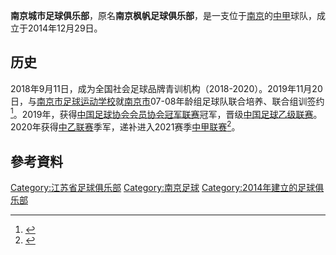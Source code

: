 {{Infobox football club
| clubname       = 南京城市足球俱乐部
| image          = [[File:Nanjing_City_FC_logo.jpeg|200px]]
| fullname       =
| nickname       = 
| shortname      = 南京城市
| founded        = 2014年12月29日
| dissolved      =
| city           = [[南京|南京]]
| ground         = [[南京青奥体育公园|南京青奥体育公园]]
| capacity       = 20000
| chairman       = 赵志刚
| chrtitle       = 董事长
| manager        = [[费尔维奥·皮亚|费尔维奥·皮亚]]
| mgrtitle       = 主教练
| league         = [[中甲联赛|中甲联赛]]
| season         = [[2020年中国足球乙级联赛|2020中乙]]
| position       = 第 3 名
| shirtsupplier  =
| shirtsponsors  =
| pattern_la1    =
| pattern_b1     =
| pattern_ra1    =
| leftarm1       =
| body1          =
| rightarm1      =
| shorts1        =
| socks1         =
| pattern_la2    =
| pattern_b2     =
| pattern_ra2    =
| leftarm2       =
| body2          =
| rightarm2      =
| shorts2        =
| socks2         =
}}
'''南京城市足球俱乐部'''，原名'''南京枫帆足球俱乐部'''，是一支位于[[南京|南京]]的[[中甲|中甲]]球队，成立于2014年12月29日。
== 历史 ==
2018年9月11日，成为全国社会足球品牌青训机构（2018-2020）。2019年11月20日，与[[南京市足球运动学校|南京市足球运动学校]]就[[南京市|南京市]]07-08年龄组足球队联合培养、联合组训签约<ref>{{cite web |author1=南京市体育局办公室 |title=《南京市足球运动学校与南京枫帆足球俱乐部正式签约》 |url=http://www.njsports.gov.cn/gzdt/201911/t20191121_1713968.html |website=南京市体育局 |accessdate=2019-11-21 |archive-date=2020-07-07 |archive-url=https://web.archive.org/web/20200707051447/http://www.njsports.gov.cn/gzdt/201911/t20191121_1713968.html |dead-url=no }}</ref>。2019年，获得[[中国足球协会会员协会冠军联赛|中国足球协会会员协会冠军联赛]]冠军，晋级[[中国足球乙级联赛|中国足球乙级联赛]]。2020年获得[[中乙联赛|中乙联赛]]季军，递补进入2021赛季[[中甲联赛|中甲联赛]]<ref>{{cite web |author1=中国足球协会 |title=关于公布获得2021赛季中国足球协会职业准入资格俱乐部名单的通知 |url=http://www.thecfa.cn/lstz/20210329/29424.html |website=中国足球协会官方网站 |accessdate=2021-03-29 |archive-date=2021-08-31 |archive-url=https://web.archive.org/web/20210831050959/http://www.thecfa.cn/lstz/20210329/29424.html }}</ref>。
== 參考資料 ==
{{Reflist}}
[[Category:江苏省足球俱乐部|Category:江苏省足球俱乐部]]
[[Category:南京足球|Category:南京足球]]
[[Category:2014年建立的足球俱乐部|Category:2014年建立的足球俱乐部]]